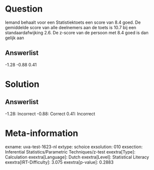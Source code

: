 Question
========

Iemand behaalt voor een Statistiektoets een score van 8.4 goed. De
gemiddelde score van alle deelnemers aan de toets is 10.7 bij een
standaardafwijking 2.6. De z-score van de persoon met 8.4 goed is dan
gelijk aan

Answerlist
----------

-1.28
-0.88
0.41

Solution
========

Answerlist
----------

-1.28: Incorrect
-0.88: Correct
0.41: Incorrect

Meta-information
================
exname: uva-test-1623-nl
extype: schoice
exsolution: 010
exsection: Inferential Statistics/Parametric Techniques/z-test
exextra[Type]: Calculation
exextra[Language]: Dutch
exextra[Level]: Statistical Literacy
exextra[IRT-Difficulty]: 3.075
exextra[p-value]: 0.2883
